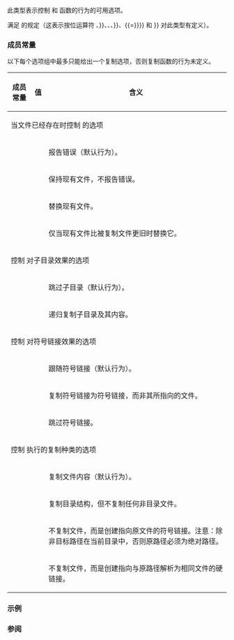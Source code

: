 {{cpp/experimental/fs/title|copy_options}}
{{cpp/experimental/fs/navbar}}
{{dcl begin}}
{{dcl header|experimental/filesystem}}
{{dcl|since=fs_ts|1=
enum class copy_options {
    none = 0,
    skip_existing = 1,
    overwrite_existing = 2,
    update_existing = 4,
    recursive = 8,
    copy_symlinks = 16,
    skip_symlinks = 32,
    directories_only = 64,
    create_symlinks = 128,
    create_hard_links = 256
};
}}
{{dcl end}}

此类型表示控制 {{ltt|cpp/experimental/fs/copy|copy()}} 和 {{ltt|cpp/experimental/fs/copy_file|copy_file()}} 函数的行为的可用选项。

{{tt|copy_options}} 满足 {{named req|BitmaskType}} 的规定（这表示按位运算符 {{c|operator&amp;}}、{{c|operator{{!}}}}、{{c|operator^}}、{{c|operator~}}、{{c|operator&amp;{{=}}}}、{{c|operator{{!}}{{=}}}} 和 {{c|operator^{{=}}}} 对此类型有定义）。

===成员常量===
以下每个选项组中最多只能给出一个复制选项，否则复制函数的行为未定义。
{|class="wikitable" style="text-align:left; font-size:85%; max-width:90em;"
|-
!成员常量
!值
!含义
|-
!colspan=3|当文件已经存在时控制 {{ltt|cpp/experimental/fs/copy_file|copy_file()}} 的选项
|-
|{{tt|none}} 
|{{c|0}}
|报告错误（默认行为）。
|-
|{{tt|skip_existing}} 
|{{c|1}}
|保持现有文件，不报告错误。
|-
|{{tt|overwrite_existing}}
|{{c|2}}
|替换现有文件。
|-
|{{tt|update_existing}}
|{{c|4}}
|仅当现有文件比被复制文件更旧时替换它。
|-
!colspan=3|控制 {{ltt|cpp/experimental/fs/copy|copy()}} 对子目录效果的选项
|-
|{{tt|none}}
|{{c|0}}
|跳过子目录（默认行为）。
|-
|{{tt|recursive}}
|{{c|8}}
|递归复制子目录及其内容。
|-
!colspan=3|控制 {{ltt|cpp/experimental/fs/copy|copy()}} 对符号链接效果的选项
|-
|{{tt|none}}
|{{c|0}}
|跟随符号链接（默认行为）。
|-
|{{tt|copy_symlinks}}
|{{c|16}}
|复制符号链接为符号链接，而非其所指向的文件。
|-
|{{tt|skip_symlinks}}
|{{c|32}}
|跳过符号链接。
|-
!colspan=3|控制 {{ltt|cpp/experimental/fs/copy|copy()}} 执行的复制种类的选项
|-
|{{tt|none}}
|{{c|0}}
|复制文件内容（默认行为）。
|-
|{{tt|directories_only}}
|{{c|64}}
|复制目录结构，但不复制任何非目录文件。
|-
|{{tt|create_symlinks}}
|{{c|128}}
|不复制文件，而是创建指向原文件的符号链接。注意：除非目标路径在当前目录中，否则原路径必须为绝对路径。
|-
|{{tt|create_hard_links}}
|{{c|256}}
|不复制文件，而是创建指向与原路径解析为相同文件的硬链接。
|}

===示例===
{{cpp/experimental/fs/copy_example}}

===参阅===
{{dsc begin}}
{{dsc inc|cpp/experimental/fs/dsc copy}}
{{dsc inc|cpp/experimental/fs/dsc copy_file}}
{{dsc end}}